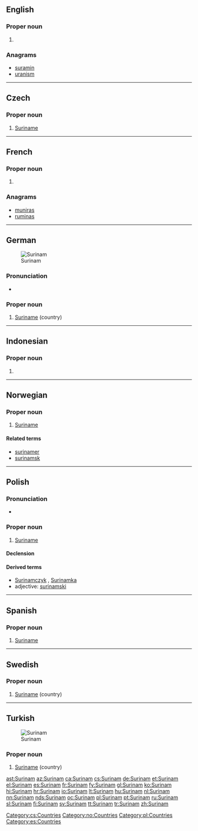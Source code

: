 ==English==

===Proper noun===
{{en-proper noun}}

# {{alternative spelling of|Suriname}}

===Anagrams===
* [[suramin#English|suramin]]
* [[uranism#English|uranism]]

----

==Czech==

===Proper noun===
{{cs-proper noun|g=m}}

# [[Suriname]]

[[Category:cs:Countries]]

----

==French==

===Proper noun===
{{fr-proper noun}}

# {{alternative spelling of|Suriname|lang=fr}}

===Anagrams===
* [[muniras#French|muniras]]
* [[ruminas#French|ruminas]]

----

==German==
[[Image:LocationSuriname.png|thumb|Surinam]]

===Pronunciation===
* {{IPA|/ˈzuːrinam/|lang=de}}

===Proper noun===
{{head|de|proper noun}}

# [[Suriname]] (country)

{{tbot entry|German|Suriname|2008|April|de}}

----

==Indonesian==

===Proper noun===
{{head|id|proper noun}}

# {{alternative spelling of|Suriname|lang=id}}

----

==Norwegian==

===Proper noun===
{{head|no|proper noun}}

# [[Suriname]]

====Related terms====
* [[surinamer]]
* [[surinamsk]]

[[Category:no:Countries]]

----

==Polish==

===Pronunciation===
* {{IPA|/suˈrinam/|lang=pl}}

===Proper noun===
{{head|pl|proper noun|g=m}}

# [[Suriname]]

====Declension====
{{pl-decl-noun-sing
|Surinam
|Surinamu
|Surinamowi
|Surinam
|Surinamem
|Surinamie
|Surinamie
}}

====Derived terms====
* [[Surinamczyk]] {{m}}, [[Surinamka]] {{f}}
* adjective: [[surinamski]]

[[Category:pl:Countries]]

----

==Spanish==
{{wikipedia|lang=es}}

===Proper noun===
{{es-proper noun}}

# [[Suriname]]

[[Category:es:Countries]]

----

==Swedish==
{{wikipedia|lang=sv}}

===Proper noun===
{{head|sv|proper noun}}

# [[Suriname]] (country)

----

==Turkish==
[[Image: Suriname-CIA WFB Map.png|thumb|Surinam]]

===Proper noun===
{{head|tr|proper noun}}

# [[Suriname]] (country)

{{tbot entry|Turkish|Suriname|2010|July|tr}}

[[ast:Surinam]]
[[az:Surinam]]
[[ca:Surinam]]
[[cs:Surinam]]
[[de:Surinam]]
[[et:Surinam]]
[[el:Surinam]]
[[es:Surinam]]
[[fr:Surinam]]
[[fy:Surinam]]
[[gl:Surinam]]
[[ko:Surinam]]
[[hi:Surinam]]
[[hr:Surinam]]
[[io:Surinam]]
[[lt:Surinam]]
[[hu:Surinam]]
[[nl:Surinam]]
[[nn:Surinam]]
[[nds:Surinam]]
[[oc:Surinam]]
[[pl:Surinam]]
[[pt:Surinam]]
[[ru:Surinam]]
[[sl:Surinam]]
[[fi:Surinam]]
[[sv:Surinam]]
[[tt:Surinam]]
[[tr:Surinam]]
[[zh:Surinam]]